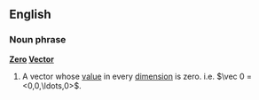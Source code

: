 ==English==
===Noun phrase===
'''[[Zero]] [[Vector]]'''
# A vector whose [[value]] in every [[dimension]] is zero.  i.e. <math>\vec 0 = <0,0,\ldots,0></math>.
